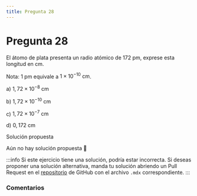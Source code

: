 ```yaml
---
title: Pregunta 28
---
```



# Pregunta 28

El átomo de plata presenta un radio atómico de 172 pm, exprese esta longitud en cm.

Nota: 1 pm equivale a $1 \times 10^{-10} \mathrm{~cm}$.

a) $1,72 \times 10^{-8} \mathrm{~cm}$

b) $1,72 \times 10^{-10} \mathrm{~cm}$

c) $1,72 \times 10^{-7} \mathrm{~cm}$

d) $0,172 \mathrm{~cm}$

<MDXDetails>
<summary>Solución propuesta</summary>

Aún no hay solución propuesta 🥲

:::info
Si este ejercicio tiene una solución, podría estar incorrecta. Si deseas proponer una solución alternativa, manda tu solución abriendo
un Pull Request en el [repositorio](https://github.com/crow-rojas/apuntes-fundamentals/pulls) de GitHub con el archivo
`.mdx` correspondiente.
:::

</MDXDetails>

### Comentarios

<Disqus
  url="https://crow-rojas.github.io/apuntes-fundamentals/docs/science/chemistry/exercises/2023-2/p28"
  identifier="docs/science/chemistry/exercises/2023-2/p28"
  title="2023-2 Quimica - Pregunta 28"
/>
